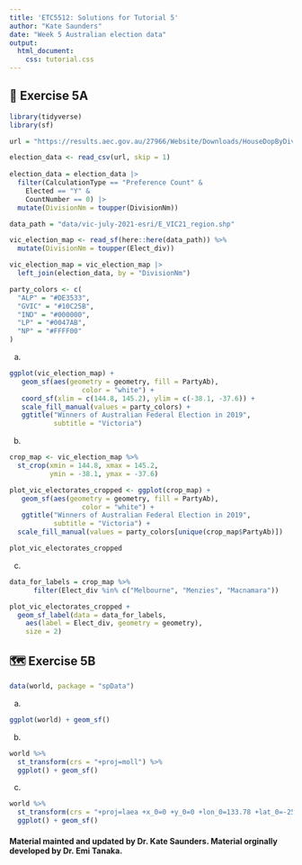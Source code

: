 ```yaml
---
title: 'ETC5512: Solutions for Tutorial 5'
author: "Kate Saunders"
date: "Week 5 Australian election data"
output: 
  html_document:
    css: tutorial.css
---
```



## 🤺 Exercise 5A

```r
library(tidyverse)
library(sf)
```


```r
url = "https://results.aec.gov.au/27966/Website/Downloads/HouseDopByDivisionDownload-27966.csv"

election_data <- read_csv(url, skip = 1)
  
election_data = election_data |>
  filter(CalculationType == "Preference Count" &
    Elected == "Y" &
    CountNumber == 0) |>
  mutate(DivisionNm = toupper(DivisionNm))
```

```r
data_path = "data/vic-july-2021-esri/E_VIC21_region.shp" 

vic_election_map <- read_sf(here::here(data_path)) %>%
  mutate(DivisionNm = toupper(Elect_div))

vic_election_map = vic_election_map |>
  left_join(election_data, by = "DivisionNm")
```

```r
party_colors <- c(
  "ALP" = "#DE3533",
  "GVIC" = "#10C25B",
  "IND" = "#000000",
  "LP" = "#0047AB",
  "NP" = "#FFFF00"
)
```
a)

```r
ggplot(vic_election_map) +
   geom_sf(aes(geometry = geometry, fill = PartyAb), 
                  color = "white") + 
   coord_sf(xlim = c(144.8, 145.2), ylim = c(-38.1, -37.6)) +
   scale_fill_manual(values = party_colors) + 
   ggtitle("Winners of Australian Federal Election in 2019", 
           subtitle = "Victoria")
```

b) 

```r
crop_map <- vic_election_map %>% 
  st_crop(xmin = 144.8, xmax = 145.2,
          ymin = -38.1, ymax = -37.6)

plot_vic_electorates_cropped <- ggplot(crop_map) +
   geom_sf(aes(geometry = geometry, fill = PartyAb), 
                  color = "white") + 
   ggtitle("Winners of Australian Federal Election in 2019", 
           subtitle = "Victoria") +
  scale_fill_manual(values = party_colors[unique(crop_map$PartyAb)]) 

plot_vic_electorates_cropped
```


c) 

```r
data_for_labels = crop_map %>% 
      filter(Elect_div %in% c("Melbourne", "Menzies", "Macnamara"))

plot_vic_electorates_cropped +
  geom_sf_label(data = data_for_labels,
    aes(label = Elect_div, geometry = geometry),
    size = 2)
```

## 🗺 Exercise 5B 


```r
data(world, package = "spData")
```

a. 

```r
ggplot(world) + geom_sf()
```

b. 

```r
world %>% 
  st_transform(crs = "+proj=moll") %>% 
  ggplot() + geom_sf()
```

c. 

```r
world %>% 
  st_transform(crs = "+proj=laea +x_0=0 +y_0=0 +lon_0=133.78 +lat_0=-25.27") %>% 
  ggplot() + geom_sf()
```

####  Material mainted and updated by Dr. Kate Saunders. Material orginally developed by Dr. Emi Tanaka.
